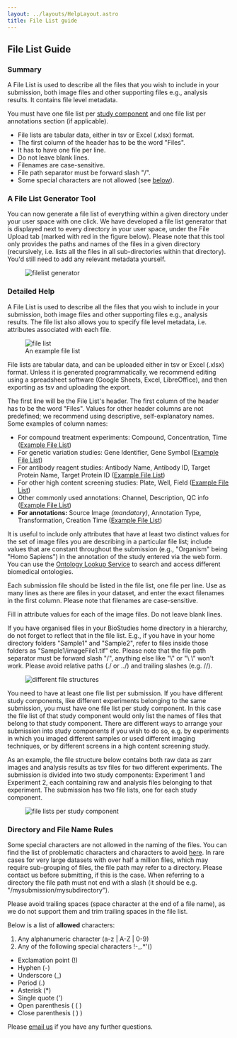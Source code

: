 ```yaml
---
layout: ../layouts/HelpLayout.astro
title: File List guide
---
```


## File List Guide
### Summary

A File List is used to describe all the files that you wish to include in your submission, both image files and other supporting files e.g., analysis results. It contains file level metadata.

You must have one file list per <a href="../rembi-help-examples">study component</a> and one file list per annotations section (if applicable).

* File lists are tabular data, either in tsv or Excel (.xlsx) format. 
* The first column of the header has to be the word "Files".
* It has to have one file per line.
* Do not leave blank lines.
* Filenames are case-sensitive.
* File path separator must be forward slash "/".
* Some special characters are not allowed (see [below](#namerules)). 


### A File List Generator Tool

You can now generate a file list of everything within a given directory under your user space with one click. We have developed a file list generator that is displayed next to every directory in your user space, under the File Upload tab (marked with red in the figure below). Please note that this tool only provides the paths and names of the files in a given directory (recursively, i.e. lists all the files in all sub-directories within that directory). You'd still need to add any relevant metadata yourself. 

<figure class="center margin-bottom-large margin-right-large" style="width: 550px">
  <img src={fileListGenerator.src} alt="filelist generator"/>
</figure>


### Detailed Help

A File List is used to describe all the files that you wish to include in your submission, both image files and other supporting files e.g., analysis results. The file list also allows you to specify file level metadata, i.e. attributes associated with each file.


<figure class="float-right margin-left-large" >
<img src={fileList.src} alt="file list"/>
  <figcaption class="figure-caption">An example file list</figcaption>
</figure>


File lists are tabular data, and can be uploaded either in tsv or Excel (.xlsx) format. Unless it is generated programmatically, we recommend editing using a spreadsheet software (Google Sheets, Excel, LibreOffice), and then exporting as tsv and uploading the export.

The first line will be the File List's header. The first column of the header has to be the word "Files". Values for other header columns are not predefined; we recommend using descriptive, self-explanatory names. Some examples of column names:

* For compound treatment experiments: Compound, Concentration, Time  (<a href="https://docs.google.com/spreadsheets/d/1Pj-JTXytPCw7p4-oBEg5MCdpbHZ6DbyVsHS6dx3zzcI/edit?usp=sharing" target="_blank">Example File List</a>)
* For genetic variation studies: Gene Identifier, Gene Symbol (<a href="https://docs.google.com/spreadsheets/d/1jMPOj9cZnU_0DUXwAU-wndcKOQxziqHD5WRdw3mVZCc/edit?usp=sharing" target="_blank">Example File List</a>)
* For antibody reagent studies: Antibody Name, Antibody ID, Target Protein Name, Target Protein ID (<a href="https://docs.google.com/spreadsheets/d/1wTQHCcXuzWZ_zk9E9dqEvLcveGelnMosUrHF38VXkVk/edit?usp=sharing" target="_blank">Example File List</a>)
* For other high content screening studies: Plate, Well, Field (<a href="https://docs.google.com/spreadsheets/d/1ID-3ZlWjgg7vfnU_UIC1wvwqRG1bF94VnOwbNmAkPz0/edit?usp=sharing" target="_blank">Example File List</a>)
* Other commonly used annotations: Channel, Description, QC info (<a href="https://docs.google.com/spreadsheets/d/1MzogH2NE9ODWyipx3u8h-KWe8zLieDdTSz259VOnWe4/edit?usp=sharing" target="_blank">Example File List</a>)
* **For annotations:** Source Image <i>(mandatory)</i>, Annotation Type, Transformation, Creation Time (<a href="https://docs.google.com/spreadsheets/d/1yeIp2xZsYSii6WEYpCZvGyCjuYChB0Pd/edit?usp=sharing&ouid=114171845103914552186&rtpof=true&sd=true" target="_blank">Example File List</a>)

It is useful to include only attributes that have at least two distinct values for the set of image files you are describing in a particular file list; include values that are constant throughout the submission (e.g., "Organism" being "Homo Sapiens") in the annotation of the study entered via the web form.
You can use the <a href="https://www.ebi.ac.uk/ols/index" target="_blank">Ontology Lookup Service</a> to search and access different biomedical ontologies.

Each submission file should be listed in the file list, one file per line. Use as many lines as there are files in your dataset, and enter the exact filenames in the first column. Please note that filenames are case-sensitive.

Fill in attribute values for each of the image files. Do not leave blank lines.

If you have organised files in your BioStudies home directory in a hierarchy, do not forget to reflect that in the file list. E.g., if you have in your home directory folders "Sample1" and "Sample2", refer to files inside those folders as "Sample1/imageFile1.tif" etc. Please note that the file path separator must be forward slash "/", anything else like "\\" or "\ \\" won't work. Please avoid relative paths (./ or ../) and trailing slashes (e.g. //). 


<figure class="center margin-bottom-large margin-right-large" style="width: 600px">
  <img src={flat_hierarchical.src} alt="different file structures"/>
</figure>

You need to have at least one file list per submission. If you have different study components, like different experiments belonging to the same submission, you must have one file list per study component. In this case the file list of that study component would only list the names of files that belong to that study component. There are different ways to arrange your submission into study components if you wish to do so, e.g. by experiments in which you imaged different samples or used different imaging techniques, or by different screens in a high content screening study.

As an example, the file structure below contains both raw data as zarr images and analysis results as tsv files for two different experiments. The submission is divided into two study components: Experiment 1 and Experiment 2, each containing raw and analysis files belonging to that experiment. The submission has two file lists, one for each study component.

<figure class="center margin-bottom-large margin-right-large" style="width: 800px">
  <img src={two_experiment_filelist.src} alt="file lists per study component"/>
</figure>


### <a name="namerules"> Directory and File Name Rules</a>

Some special characters are not allowed in the naming of the files. You can find the list of problematic characters and characters to avoid <a href="https://docs.aws.amazon.com/AmazonS3/latest/userguide/object-keys.html" target="_blank">here</a>. In rare cases for very large datasets with over half a million files, which may require sub-grouping of files, the file path may refer to a directory. Please contact us before submitting, if this is the case. When referring to a directory the file path must not end with a slash (it should be e.g. "/mysubmission/mysubdirectory").  

Please avoid trailing spaces (space character at the end of a file name), as we do not support them and trim trailing spaces in the file list. 

Below is a list of **allowed** characters:

 1. Any alphanumeric character (a-z \| A-Z \| 0-9)
 2. Any of the following special characters !-_.*'() 
  *  Exclamation point (!)
  *  Hyphen (-)
  *  Underscore (_)
  *  Period (.)
  *  Asterisk (*)
  *  Single quote (')
  *  Open parenthesis ( ( )
  *  Close parenthesis ( ) )

Please [email us](mailto:bioimage-archive@ebi.ac.uk) if you have any further questions.